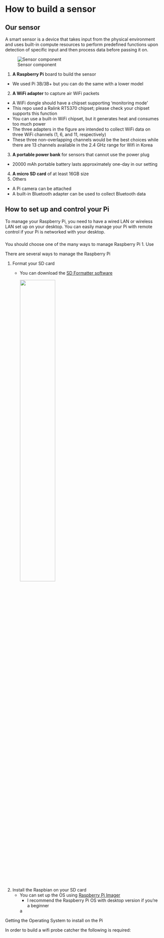 # How to build a sensor 

## Our sensor
A smart sensor is a device that takes input from the physical environment and uses built-in compute resources to perform predefined functions upon detection of specific input and then process data before passing it on.

![Sensor component](./static/image/wifi-sensor-comp.png)

1. **A Raspberry Pi** board to build the sensor
  - We used Pi 3B/3B+ but you can do the same with a lower model
2. **A WiFi adapter** to capture air WiFi packets
  - A WiFi dongle should have a chipset supporting 'monitoring mode'
  - This repo used a Ralink RT5370 chipset; please check your chipset supports this function
  - You can use a built-in WiFi chipset, but it generates heat and consumes too much power     
  - The three adapters in the figure are intended to collect WiFi data on three WiFi channels (1, 6, and 11, respectively)
  - These three non-overlapping channels would be the best choices while there are 13 channels available in the 2.4 GHz range for Wifi in Korea
3. **A portable power bank** for sensors that cannot use the power plug
  - 20000 mAh portable battery lasts approximately one-day in our setting
4. **A micro SD card** of at least 16GB size
5. Others
  - A Pi camera can be attached
  - A built-in Bluetooth adapter can be used to collect Bluetooth data

## How to set up and control your Pi

To manage your Raspberry Pi, you need to have a wired LAN or wireless LAN set up on your desktop. You can easily manage your Pi with remote control if your Pi is networked with your desktop.

### 




You should choose one of the many ways to manage Raspberry Pi
1. Use 


There are several ways to manage the Raspberry Pi 


1. Format your SD card
    - You can download the [SD Formatter software](https://www.sdcard.org/downloads/formatter_4/)
        
        <img src="https://user-images.githubusercontent.com/72984476/155048885-52e4e583-e793-4bff-98db-c28fec14c03b.png" width="50%" height="50%">



2. Install the Raspbian on your SD card
     - You can set up the OS using [Raspberry Pi Imager](https://www.raspberrypi.com/software/)   
        - I recommend the Raspberry Pi OS with desktop version if you're a beginner
        




    



        a





Getting the Operating System to install on the Pi

In order to build a wifi probe catcher the following is required:
